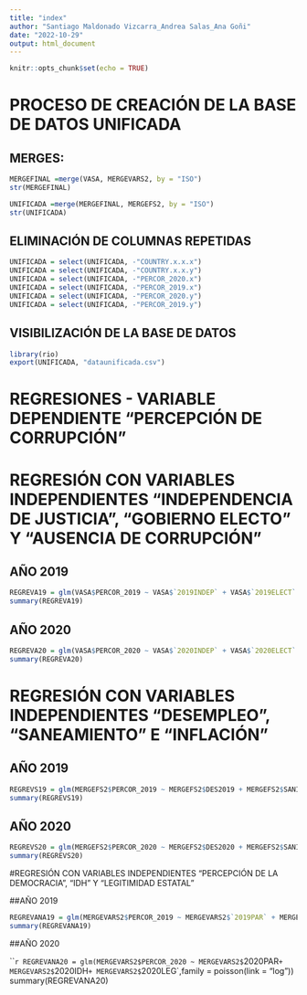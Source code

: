 ```yaml
---
title: "index"
author: "Santiago Maldonado Vizcarra_Andrea Salas_Ana Goñi"
date: "2022-10-29"
output: html_document
---
```


```r
knitr::opts_chunk$set(echo = TRUE)
```

# PROCESO DE CREACIÓN DE LA BASE DE DATOS UNIFICADA

## MERGES:

```r
MERGEFINAL =merge(VASA, MERGEVARS2, by = "ISO")
str(MERGEFINAL)
```

```r
UNIFICADA =merge(MERGEFINAL, MERGEFS2, by = "ISO")
str(UNIFICADA)
```

## ELIMINACIÓN DE COLUMNAS REPETIDAS

```r
UNIFICADA = select(UNIFICADA, -"COUNTRY.x.x.x")
UNIFICADA = select(UNIFICADA, -"COUNTRY.x.x.y")
UNIFICADA = select(UNIFICADA, -"PERCOR_2020.x")
UNIFICADA = select(UNIFICADA, -"PERCOR_2019.x")
UNIFICADA = select(UNIFICADA, -"PERCOR_2020.y")
UNIFICADA = select(UNIFICADA, -"PERCOR_2019.y")
```

## VISIBILIZACIÓN DE LA BASE DE DATOS

```r
library(rio)
export(UNIFICADA, "dataunificada.csv")
```

# REGRESIONES - VARIABLE DEPENDIENTE "PERCEPCIÓN DE CORRUPCIÓN"

# REGRESIÓN CON VARIABLES INDEPENDIENTES "INDEPENDENCIA DE JUSTICIA", "GOBIERNO ELECTO" Y "AUSENCIA DE CORRUPCIÓN"

## AÑO 2019

```r
REGREVA19 = glm(VASA$PERCOR_2019 ~ VASA$`2019INDEP` + VASA$`2019ELECT` + VASA$`2019AUSCORR`,family = poisson(link = "log"))
summary(REGREVA19)
```

## AÑO 2020

```r
REGREVA20 = glm(VASA$PERCOR_2020 ~ VASA$`2020INDEP` + VASA$`2020ELECT` + VASA$`2020AUSCORR`,family = poisson(link = "log"))
summary(REGREVA20)
```

# REGRESIÓN CON VARIABLES INDEPENDIENTES "DESEMPLEO", "SANEAMIENTO" E "INFLACIÓN"

## AÑO 2019

```r
REGREVS19 = glm(MERGEFS2$PERCOR_2019 ~ MERGEFS2$DES2019 + MERGEFS2$SANITATION_2019 + MERGEFS2$INFLACION_2019,family = poisson(link = "log"))
summary(REGREVS19)
```

## AÑO 2020

```r
REGREVS20 = glm(MERGEFS2$PERCOR_2020 ~ MERGEFS2$DES2020 + MERGEFS2$SANITATION_2020 + MERGEFS2$INFLACION_2020,family = poisson(link = "log"))
summary(REGREVS20)
```

#REGRESIÓN CON VARIABLES INDEPENDIENTES "PERCEPCIÓN DE LA DEMOCRACIA", "IDH" Y "LEGITIMIDAD ESTATAL"

##AÑO 2019

```r
REGREVANA19 = glm(MERGEVARS2$PERCOR_2019 ~ MERGEVARS2$`2019PAR` + MERGEVARS2$`2019IDH` + MERGEVARS2$`2019LEG`,family = poisson(link = "log"))
summary(REGREVANA19)
```

##AÑO 2020

```r
REGREVANA20 = glm(MERGEVARS2$PERCOR_2020 ~ MERGEVARS2$`2020PAR` + MERGEVARS2$`2020IDH` + MERGEVARS2$`2020LEG`,family = poisson(link = "log"))
summary(REGREVANA20)


